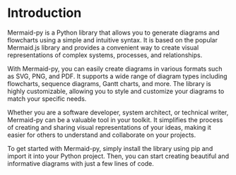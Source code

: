 # Introduction

Mermaid-py is a Python library that allows you to generate diagrams and flowcharts using a simple and intuitive syntax. It is based on the popular Mermaid.js library and provides a convenient way to create visual representations of complex systems, processes, and relationships.

With Mermaid-py, you can easily create diagrams in various formats such as SVG, PNG, and PDF. It supports a wide range of diagram types including flowcharts, sequence diagrams, Gantt charts, and more. The library is highly customizable, allowing you to style and customize your diagrams to match your specific needs.

Whether you are a software developer, system architect, or technical writer, Mermaid-py can be a valuable tool in your toolkit. It simplifies the process of creating and sharing visual representations of your ideas, making it easier for others to understand and collaborate on your projects.

To get started with Mermaid-py, simply install the library using pip and import it into your Python project. Then, you can start creating beautiful and informative diagrams with just a few lines of code.

